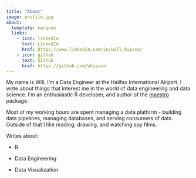 ```yaml
---
title: "About"
image: profile.jpg
about:
  template: marquee
  links:
    - icon: linkedin
      text: LinkedIn
      href: https://www.linkedin.com/in/will-hipson/
    - icon: github
      text: Github
      href: https://github.com/whipson
---
```


My name is Will, I'm a Data Engineer at the Halifax International Airport. I write about things that interest me in the world of data engineering and data science. I'm an enthusiastic R developer, and author of the [maestro](https://github.com/whipson/maestro) package.

Most of my working hours are spent managing a data platform - building data pipelines, managing databases, and serving consumers of data. Outside of that I like reading, drawing, and watching spy films.

Writes about:

-   R

-   Data Engineering

-   Data Visualization
